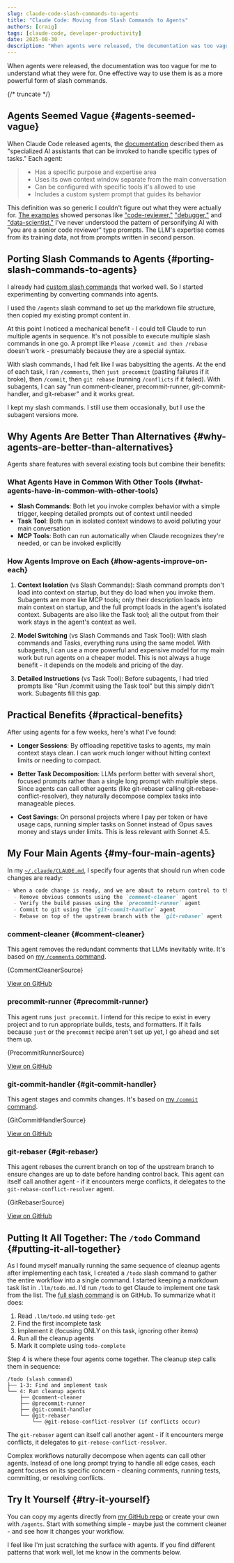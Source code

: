 ```yaml
---
slug: claude-code-slash-commands-to-agents
title: "Claude Code: Moving from Slash Commands to Agents"
authors: [craig]
tags: [claude-code, developer-productivity]
date: 2025-08-30
description: "When agents were released, the documentation was too vague for me to understand what they were for. One effective way to use them is as a more powerful form of slash commands."
---
```



When agents were released, the documentation was too vague for me to understand what they were for. One effective way to use them is as a more powerful form of slash commands.

{/* truncate */}

## Agents Seemed Vague {#agents-seemed-vague}

When Claude Code released agents, the [documentation](https://docs.anthropic.com/en/docs/claude-code/subagents) described them as "specialized AI assistants that can be invoked to handle specific types of tasks." Each agent:

> - Has a specific purpose and expertise area
> - Uses its own context window separate from the main conversation
> - Can be configured with specific tools it's allowed to use
> - Includes a custom system prompt that guides its behavior

This definition was so generic I couldn't figure out what they were actually for. [The examples](https://docs.anthropic.com/en/docs/claude-code/subagents#example-subagents) showed personas like ["code-reviewer,"](https://docs.anthropic.com/en/docs/claude-code/subagents#code-reviewer) ["debugger,"](https://docs.anthropic.com/en/docs/claude-code/subagents#debugger) and ["data-scientist."](https://docs.anthropic.com/en/docs/claude-code/subagents#data-scientist) I've never understood the pattern of personifying AI with "you are a senior code reviewer" type prompts. The LLM's expertise comes from its training data, not from prompts written in second person.

## Porting Slash Commands to Agents {#porting-slash-commands-to-agents}

I already had [custom slash commands](/blog/claude-code-workflow-commands) that worked well. So I started experimenting by converting commands into agents.

I used the `/agents` slash command to set up the markdown file structure, then copied my existing prompt content in.

At this point I noticed a mechanical benefit - I could tell Claude to run multiple agents in sequence. It's not possible to execute multiple slash commands in one go. A prompt like `Please /commit and then /rebase` doesn't work - presumably because they are a special syntax.

With slash commands, I had felt like I was babysitting the agents. At the end of each task, I ran `/comments`, then `just precommit` (pasting failures if it broke), then `/commit`, then `git rebase` (running `/conflicts` if it failed). With subagents, I can say "run comment-cleaner, precommit-runner, git-commit-handler, and git-rebaser" and it works great.

I kept my slash commands. I still use them occasionally, but I use the subagent versions more.

## Why Agents Are Better Than Alternatives {#why-agents-are-better-than-alternatives}

Agents share features with several existing tools but combine their benefits:

### What Agents Have in Common With Other Tools {#what-agents-have-in-common-with-other-tools}

- **Slash Commands**: Both let you invoke complex behavior with a simple trigger, keeping detailed prompts out of context until needed
- **Task Tool**: Both run in isolated context windows to avoid polluting your main conversation
- **MCP Tools**: Both can run automatically when Claude recognizes they're needed, or can be invoked explicitly

### How Agents Improve on Each {#how-agents-improve-on-each}

1. **Context Isolation** (vs Slash Commands): Slash command prompts don't load into context on startup, but they do load when you invoke them. Subagents are more like MCP tools; only their description loads into main context on startup, and the full prompt loads in the agent's isolated context. Subagents are also like the Task tool; all the output from their work stays in the agent's context as well.

2. **Model Switching** (vs Slash Commands and Task Tool): With slash commands and Tasks, everything runs using the same model. With subagents, I can use a more powerful and expensive model for my main work but run agents on a cheaper model. This is not always a huge benefit - it depends on the models and pricing of the day.

3. **Detailed Instructions** (vs Task Tool): Before subagents, I had tried prompts like "Run /commit using the Task tool" but this simply didn't work. Subagents fill this gap.

## Practical Benefits {#practical-benefits}

After using agents for a few weeks, here's what I've found:

- **Longer Sessions**: By offloading repetitive tasks to agents, my main context stays clean. I can work much longer without hitting context limits or needing to compact.

- **Better Task Decomposition**: LLMs perform better with several short, focused prompts rather than a single long prompt with multiple steps. Since agents can call other agents (like git-rebaser calling git-rebase-conflict-resolver), they naturally decompose complex tasks into manageable pieces.

- **Cost Savings**: On personal projects where I pay per token or have usage caps, running simpler tasks on Sonnet instead of Opus saves money and stays under limits. This is less relevant with Sonnet 4.5.

## My Four Main Agents {#my-four-main-agents}

In my [`~/.claude/CLAUDE.md`](https://github.com/motlin/claude-code-prompts/blob/main/instructions/build-commands.md), I specify four agents that should run when code changes are ready:

```markdown
- When a code change is ready, and we are about to return control to the user, do these things in order:
  - Remove obvious comments using the `comment-cleaner` agent
  - Verify the build passes using the `precommit-runner` agent
  - Commit to git using the `git-commit-handler` agent
  - Rebase on top of the upstream branch with the `git-rebaser` agent
```

### comment-cleaner {#comment-cleaner}

This agent removes the redundant comments that LLMs inevitably write. It's based on [my `/comments` command](/blog/claude-code-utility-commands#comments---local-comment-cleanup).

<CodeBlock language="markdown" title=".claude/agents/comment-cleaner.md">
    {CommentCleanerSource}
</CodeBlock>

[View on GitHub](https://github.com/motlin/claude-code-prompts/blob/main/agents/comment-cleaner.md)

### precommit-runner {#precommit-runner}

This agent runs `just precommit`. I intend for this recipe to exist in every project and to run appropriate builds, tests, and formatters. If it fails because `just` or the `precommit` recipe aren't set up yet, I go ahead and set them up.

<CodeBlock language="markdown" title=".claude/agents/precommit-runner.md">
    {PrecommitRunnerSource}
</CodeBlock>

[View on GitHub](https://github.com/motlin/claude-code-prompts/blob/main/agents/precommit-runner.md)

### git-commit-handler {#git-commit-handler}

This agent stages and commits changes. It's based on [my `/commit` command](/blog/claude-code-workflow-commands#commit).

<CodeBlock language="markdown" title=".claude/agents/git-commit-handler.md">
    {GitCommitHandlerSource}
</CodeBlock>

[View on GitHub](https://github.com/motlin/claude-code-prompts/blob/main/agents/git-commit-handler.md)

### git-rebaser {#git-rebaser}

This agent rebases the current branch on top of the upstream branch to ensure changes are up to date before handing control back. This agent can itself call another agent - if it encounters merge conflicts, it delegates to the `git-rebase-conflict-resolver` agent.

<CodeBlock language="markdown" title=".claude/agents/git-rebaser.md">
    {GitRebaserSource}
</CodeBlock>

[View on GitHub](https://github.com/motlin/claude-code-prompts/blob/main/agents/git-rebaser.md)

## Putting It All Together: The `/todo` Command {#putting-it-all-together}

As I found myself manually running the same sequence of cleanup agents after implementing each task, I created a `/todo` slash command to gather the entire workflow into a single command. I started keeping a markdown task list in `.llm/todo.md`.  I'd run `/todo` to get Claude to implement one task from the list. The [full slash command](https://github.com/motlin/claude-code-prompts/blob/main/commands/todo.md) is on GitHub. To summarize what it does:

1. Read `.llm/todo.md` using `todo-get`
2. Find the first incomplete task
3. Implement it (focusing ONLY on this task, ignoring other items)
4. Run all the cleanup agents
5. Mark it complete using `todo-complete`

Step 4 is where these four agents come together. The cleanup step calls them in sequence:

```
/todo (slash command)
├── 1-3: Find and implement task
└── 4: Run cleanup agents
    ├── @comment-cleaner
    ├── @precommit-runner
    ├── @git-commit-handler
    └── @git-rebaser
        └── @git-rebase-conflict-resolver (if conflicts occur)
```

The `git-rebaser` agent can itself call another agent - if it encounters merge conflicts, it delegates to `git-rebase-conflict-resolver`.

Complex workflows naturally decompose when agents can call other agents. Instead of one long prompt trying to handle all edge cases, each agent focuses on its specific concern - cleaning comments, running tests, committing, or resolving conflicts.

## Try It Yourself {#try-it-yourself}

You can copy my agents directly from [my GitHub repo](https://github.com/motlin/claude-code-prompts/tree/main/agents) or create your own with `/agents`. Start with something simple - maybe just the comment cleaner - and see how it changes your workflow.

I feel like I'm just scratching the surface with agents. If you find different patterns that work well, let me know in the comments below.

<GiscusComponent />
